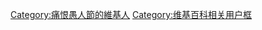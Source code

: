 {{Userbox
  |border-c = #000000
  |border-s = 1
  |id-c     = #ffffff
  |id-s     = 10
  |id-fc    = #000000
  |info-c   = #6495ED
  |info-s   = 12
  |info-fc  = #FFFFFF
  |id       = <del>[[愚人節]]</del>
  |info     = <div class="center">'''此人痛恨[[愚人節|<span style="color:white;">愚人節</span>]]'''</div>
}}[[Category:痛恨愚人節的維基人]]<noinclude>
[[Category:维基百科相关用户框]]</noinclude>